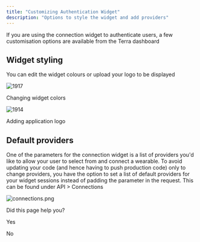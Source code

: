 ```yaml
---
title: "Customizing Authentication Widget"
description: "Options to style the widget and add providers"
---
```

If you are using the connection widget to authenticate users, a few customisation options are available from the Terra dashboard

## Widget styling

You can edit the widget colours or upload your logo to be displayed

![1917](https://files.readme.io/bd0710a-widget_1.png "widget_1.png")

Changing widget colors

![1914](https://files.readme.io/0e9ea12-widget_2.png "widget_2.png")

Adding application logo

## Default providers

One of the parameters for the connection widget is a list of providers you'd like to allow your user to select from and connect a wearable. To avoid updating your code (and hence having to push production code) only to change providers, you have the option to set a list of default providers for your widget sessions instead of padding the parameter in the request. This can be found under API > Connections

![](https://files.readme.io/55b06f5-connections.png "connections.png")

Did this page help you?

Yes

No